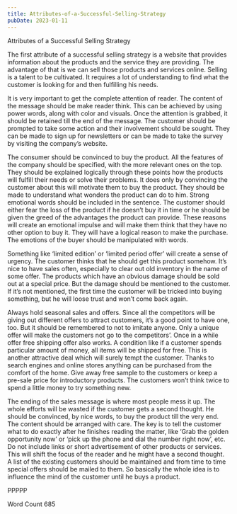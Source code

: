 ```yaml
---
title: Attributes-of-a-Successful-Selling-Strategy
pubDate: 2023-01-11
---
```


Attributes of a Successful Selling Strategy

The first attribute of a successful selling strategy is a website that provides information about the products and the service they are providing. The advantage of that is we can sell those products and services online. Selling is a talent to be cultivated. It requires a lot of understanding to find what the customer is looking for and then fulfilling his needs. 

It is very important to get the complete attention of reader. The content of the message should be make reader think. This can be achieved by using power words, along with color and visuals. Once the attention is grabbed, it should be retained till the end of the message. The customer should be prompted to take some action and their involvement should be sought. They can be made to sign up for newsletters or can be made to take the survey by visiting the company’s website. 

The consumer should be convinced to buy the product. All the features of the company should be specified, with the more relevant ones on the top. They should be explained logically through these points how the products will fulfill their needs or solve their problems.  It does only by convincing the customer about this will motivate them to buy the product. They should be made to understand what wonders the product can do to him. Strong emotional words should be included in the sentence. The customer should either fear the loss of the product if he doesn’t buy it in time or he should be given the greed of the advantages the product can provide. These reasons will create an emotional impulse and will make them think that they have no other option to buy it. They will have a logical reason to make the purchase. The emotions of the buyer should be manipulated with words. 

Something like ‘limited edition’ or ‘limited period offer’ will create a sense of urgency. The customer thinks that he should get this product somehow. It’s nice to have sales often, especially to clear out old inventory in the name of some offer. The products which have an obvious damage should be sold out at a special price. But the damage should be mentioned to the customer. If it’s not mentioned, the first time the customer will be tricked into buying something, but he will loose trust and won’t come back again. 

Always hold seasonal sales and offers. Since all the competitors will be giving out different offers to attract customers, it’s a good point to have one, too. But it should be remembered to not to imitate anyone. Only a unique offer will make the customers not go to the competitors’. Once in a while offer free shipping offer also works. A condition like if a customer spends particular amount of money, all items will be shipped for free. This is another attractive deal which will surely tempt the customer. Thanks to search engines and online stores anything can be purchased from the comfort of the home. Give away free sample to the customers or keep a pre-sale price for introductory products. The customers won’t think twice to spend a little money to try something new.  

The ending of the sales message is where most people mess it up. The whole efforts will be wasted if the customer gets a second thought. He should be convinced, by nice words, to buy the product till the very end. The content should be arranged with care. The key is to tell the customer what to do exactly after he finishes reading the matter, like ‘Grab the golden opportunity now’ or ‘pick up the phone and dial the number right now’, etc. Do not include links or short advertisement of other products or services. This will shift the focus of the reader and he might have a second thought. A list of the existing customers should be maintained and from time to time special offers should be mailed to them. So basically the whole idea is to influence the mind of the customer until he buys a product.    

PPPPP

Word Count 685